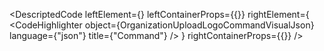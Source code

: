 
<DescriptedCode
  leftElement={<OrganizationUploadLogoCommandDesc />}
  leftContainerProps={{}}
  rightElement={
    <CodeHighlighter
      object={OrganizationUploadLogoCommandVisualJson}
      language={"json"}
      title={"Command"}
    />
  }
  rightContainerProps={{}}
/>
